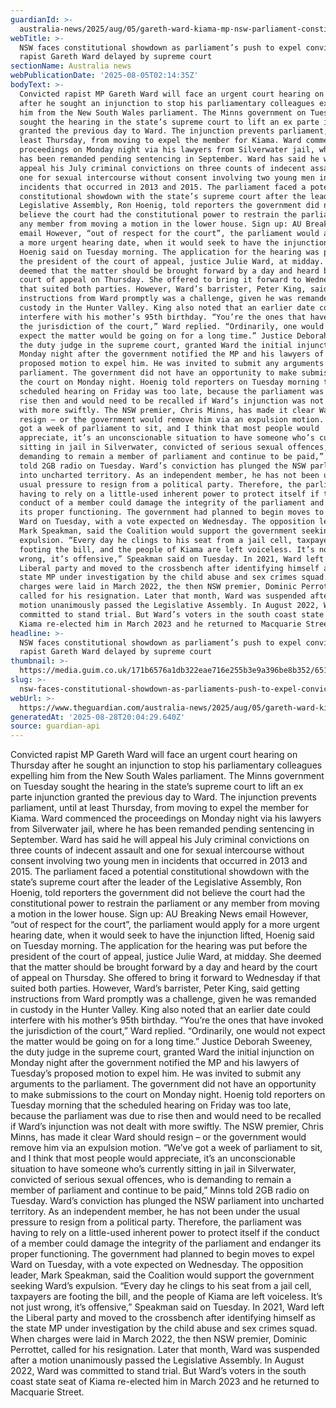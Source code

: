 ```yaml
---
guardianId: >-
  australia-news/2025/aug/05/gareth-ward-kiama-mp-nsw-parliament-constitutional-showdown-supreme-court-ntwnfb
webTitle: >-
  NSW faces constitutional showdown as parliament’s push to expel convicted
  rapist Gareth Ward delayed by supreme court
sectionName: Australia news
webPublicationDate: '2025-08-05T02:14:35Z'
bodyText: >-
  Convicted rapist MP Gareth Ward will face an urgent court hearing on Thursday
  after he sought an injunction to stop his parliamentary colleagues expelling
  him from the New South Wales parliament. The Minns government on Tuesday
  sought the hearing in the state’s supreme court to lift an ex parte injunction
  granted the previous day to Ward. The injunction prevents parliament, until at
  least Thursday, from moving to expel the member for Kiama. Ward commenced the
  proceedings on Monday night via his lawyers from Silverwater jail, where he
  has been remanded pending sentencing in September. Ward has said he will
  appeal his July criminal convictions on three counts of indecent assault and
  one for sexual intercourse without consent involving two young men in
  incidents that occurred in 2013 and 2015. The parliament faced a potential
  constitutional showdown with the state’s supreme court after the leader of the
  Legislative Assembly, Ron Hoenig, told reporters the government did not
  believe the court had the constitutional power to restrain the parliament or
  any member from moving a motion in the lower house. Sign up: AU Breaking News
  email However, “out of respect for the court”, the parliament would apply for
  a more urgent hearing date, when it would seek to have the injunction lifted,
  Hoenig said on Tuesday morning. The application for the hearing was put before
  the president of the court of appeal, justice Julie Ward, at midday. She
  deemed that the matter should be brought forward by a day and heard by the
  court of appeal on Thursday. She offered to bring it forward to Wednesday if
  that suited both parties. However, Ward’s barrister, Peter King, said getting
  instructions from Ward promptly was a challenge, given he was remanded in
  custody in the Hunter Valley. King also noted that an earlier date could
  interfere with his mother’s 95th birthday. “You’re the ones that have invoked
  the jurisdiction of the court,” Ward replied. “Ordinarily, one would not
  expect the matter would be going on for a long time.” Justice Deborah Sweeney,
  the duty judge in the supreme court, granted Ward the initial injunction on
  Monday night after the government notified the MP and his lawyers of Tuesday’s
  proposed motion to expel him. He was invited to submit any arguments to the
  parliament. The government did not have an opportunity to make submissions to
  the court on Monday night. Hoenig told reporters on Tuesday morning that the
  scheduled hearing on Friday was too late, because the parliament was due to
  rise then and would need to be recalled if Ward’s injunction was not dealt
  with more swiftly. The NSW premier, Chris Minns, has made it clear Ward should
  resign – or the government would remove him via an expulsion motion. “We’ve
  got a week of parliament to sit, and I think that most people would
  appreciate, it’s an unconscionable situation to have someone who’s currently
  sitting in jail in Silverwater, convicted of serious sexual offences, who is
  demanding to remain a member of parliament and continue to be paid,” Minns
  told 2GB radio on Tuesday. Ward’s conviction has plunged the NSW parliament
  into uncharted territory. As an independent member, he has not been under the
  usual pressure to resign from a political party. Therefore, the parliament was
  having to rely on a little-used inherent power to protect itself if the
  conduct of a member could damage the integrity of the parliament and endanger
  its proper functioning. The government had planned to begin moves to expel
  Ward on Tuesday, with a vote expected on Wednesday. The opposition leader,
  Mark Speakman, said the Coalition would support the government seeking Ward’s
  expulsion. “Every day he clings to his seat from a jail cell, taxpayers are
  footing the bill, and the people of Kiama are left voiceless. It’s not just
  wrong, it’s offensive,” Speakman said on Tuesday. In 2021, Ward left the
  Liberal party and moved to the crossbench after identifying himself as the
  state MP under investigation by the child abuse and sex crimes squad. When
  charges were laid in March 2022, the then NSW premier, Dominic Perrottet,
  called for his resignation. Later that month, Ward was suspended after a
  motion unanimously passed the Legislative Assembly. In August 2022, Ward was
  committed to stand trial. But Ward’s voters in the south coast state seat of
  Kiama re-elected him in March 2023 and he returned to Macquarie Street.
headline: >-
  NSW faces constitutional showdown as parliament’s push to expel convicted
  rapist Gareth Ward delayed by supreme court
thumbnail: >-
  https://media.guim.co.uk/171b6576a1db322eae716e255b3e9a396be8b352/651_0_6541_5233/500.jpg
slug: >-
  nsw-faces-constitutional-showdown-as-parliaments-push-to-expel-convicted-rapist-gareth-ward-delayed-by-supreme-court
webUrl: >-
  https://www.theguardian.com/australia-news/2025/aug/05/gareth-ward-kiama-mp-nsw-parliament-constitutional-showdown-supreme-court-ntwnfb
generatedAt: '2025-08-28T20:04:29.640Z'
source: guardian-api
---
```

Convicted rapist MP Gareth Ward will face an urgent court hearing on Thursday after he sought an injunction to stop his parliamentary colleagues expelling him from the New South Wales parliament. The Minns government on Tuesday sought the hearing in the state’s supreme court to lift an ex parte injunction granted the previous day to Ward. The injunction prevents parliament, until at least Thursday, from moving to expel the member for Kiama. Ward commenced the proceedings on Monday night via his lawyers from Silverwater jail, where he has been remanded pending sentencing in September. Ward has said he will appeal his July criminal convictions on three counts of indecent assault and one for sexual intercourse without consent involving two young men in incidents that occurred in 2013 and 2015. The parliament faced a potential constitutional showdown with the state’s supreme court after the leader of the Legislative Assembly, Ron Hoenig, told reporters the government did not believe the court had the constitutional power to restrain the parliament or any member from moving a motion in the lower house. Sign up: AU Breaking News email However, “out of respect for the court”, the parliament would apply for a more urgent hearing date, when it would seek to have the injunction lifted, Hoenig said on Tuesday morning. The application for the hearing was put before the president of the court of appeal, justice Julie Ward, at midday. She deemed that the matter should be brought forward by a day and heard by the court of appeal on Thursday. She offered to bring it forward to Wednesday if that suited both parties. However, Ward’s barrister, Peter King, said getting instructions from Ward promptly was a challenge, given he was remanded in custody in the Hunter Valley. King also noted that an earlier date could interfere with his mother’s 95th birthday. “You’re the ones that have invoked the jurisdiction of the court,” Ward replied. “Ordinarily, one would not expect the matter would be going on for a long time.” Justice Deborah Sweeney, the duty judge in the supreme court, granted Ward the initial injunction on Monday night after the government notified the MP and his lawyers of Tuesday’s proposed motion to expel him. He was invited to submit any arguments to the parliament. The government did not have an opportunity to make submissions to the court on Monday night. Hoenig told reporters on Tuesday morning that the scheduled hearing on Friday was too late, because the parliament was due to rise then and would need to be recalled if Ward’s injunction was not dealt with more swiftly. The NSW premier, Chris Minns, has made it clear Ward should resign – or the government would remove him via an expulsion motion. “We’ve got a week of parliament to sit, and I think that most people would appreciate, it’s an unconscionable situation to have someone who’s currently sitting in jail in Silverwater, convicted of serious sexual offences, who is demanding to remain a member of parliament and continue to be paid,” Minns told 2GB radio on Tuesday. Ward’s conviction has plunged the NSW parliament into uncharted territory. As an independent member, he has not been under the usual pressure to resign from a political party. Therefore, the parliament was having to rely on a little-used inherent power to protect itself if the conduct of a member could damage the integrity of the parliament and endanger its proper functioning. The government had planned to begin moves to expel Ward on Tuesday, with a vote expected on Wednesday. The opposition leader, Mark Speakman, said the Coalition would support the government seeking Ward’s expulsion. “Every day he clings to his seat from a jail cell, taxpayers are footing the bill, and the people of Kiama are left voiceless. It’s not just wrong, it’s offensive,” Speakman said on Tuesday. In 2021, Ward left the Liberal party and moved to the crossbench after identifying himself as the state MP under investigation by the child abuse and sex crimes squad. When charges were laid in March 2022, the then NSW premier, Dominic Perrottet, called for his resignation. Later that month, Ward was suspended after a motion unanimously passed the Legislative Assembly. In August 2022, Ward was committed to stand trial. But Ward’s voters in the south coast state seat of Kiama re-elected him in March 2023 and he returned to Macquarie Street.

